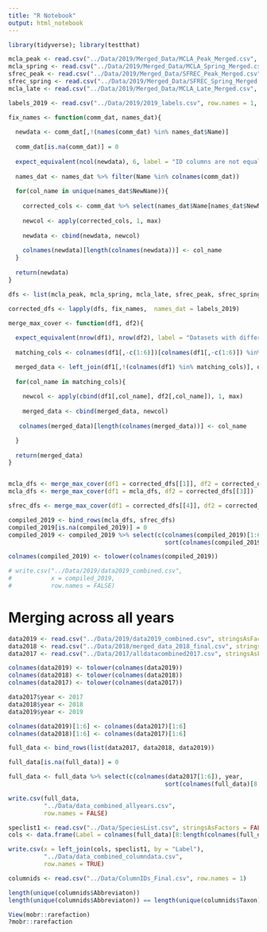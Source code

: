 ```yaml
---
title: "R Notebook"
output: html_notebook
---
```



```r
library(tidyverse); library(testthat)

mcla_peak <- read.csv("../Data/2019/Merged_Data/MCLA_Peak_Merged.csv", row.names = 1, stringsAsFactors = FALSE)
mcla_spring <- read.csv("../Data/2019/Merged_Data/MCLA_Spring_Merged.csv", row.names = 1, stringsAsFactors = FALSE)
sfrec_peak <- read.csv("../Data/2019/Merged_Data/SFREC_Peak_Merged.csv", row.names = 1, stringsAsFactors = FALSE)
sfrec_spring <- read.csv("../Data/2019/Merged_Data/SFREC_Spring_Merged.csv", row.names = 1, stringsAsFactors = FALSE)
mcla_late <- read.csv("../Data/2019/Merged_Data/MCLA_Late_Merged.csv", row.names = 1, stringsAsFactors = FALSE)

labels_2019 <- read.csv("../Data/2019/2019_labels.csv", row.names = 1, stringsAsFactors = FALSE)
```


```r
fix_names <- function(comm_dat, names_dat){
  
  newdata <- comm_dat[,!(names(comm_dat) %in% names_dat$Name)]
  
  comm_dat[is.na(comm_dat)] = 0
  
  expect_equivalent(ncol(newdata), 6, label = "ID columns are not equal to 6")
  
  names_dat <- names_dat %>% filter(Name %in% colnames(comm_dat))
  
  for(col_name in unique(names_dat$NewName)){
    
    corrected_cols <- comm_dat %>% select(names_dat$Name[names_dat$NewName == col_name])
    
    newcol <- apply(corrected_cols, 1, max)
    
    newdata <- cbind(newdata, newcol)
  
    colnames(newdata)[length(colnames(newdata))] <- col_name
  }
  
  return(newdata)
}

dfs <- list(mcla_peak, mcla_spring, mcla_late, sfrec_peak, sfrec_spring)

corrected_dfs <- lapply(dfs, fix_names,  names_dat = labels_2019)

```

```r

merge_max_cover <- function(df1, df2){
  
  expect_equivalent(nrow(df1), nrow(df2), label = "Datasets with different numbers of observations")
  
  matching_cols <- colnames(df1[,-c(1:6)])[colnames(df1[,-c(1:6)]) %in% colnames(df2[,-c(1:6)])]

  merged_data <- left_join(df1[,!(colnames(df1) %in% matching_cols)], df2[,!(colnames(df2) %in% matching_cols)])
  
  for(col_name in matching_cols){
    
    newcol <- apply(cbind(df1[,col_name], df2[,col_name]), 1, max)
    
    merged_data <- cbind(merged_data, newcol)
    
   colnames(merged_data)[length(colnames(merged_data))] <- col_name

  }
  
  return(merged_data)
}


mcla_dfs <- merge_max_cover(df1 = corrected_dfs[[1]], df2 = corrected_dfs[[2]])
mcla_dfs <- merge_max_cover(df1 = mcla_dfs, df2 = corrected_dfs[[3]])

sfrec_dfs <- merge_max_cover(df1 = corrected_dfs[[4]], df2 = corrected_dfs[[5]])

compiled_2019 <- bind_rows(mcla_dfs, sfrec_dfs)
compiled_2019[is.na(compiled_2019)] = 0
compiled_2019 <- compiled_2019 %>% select(c(colnames(compiled_2019)[1:6], 
                                            sort(colnames(compiled_2019)[7:length(colnames(compiled_2019))])))

colnames(compiled_2019) <- tolower(colnames(compiled_2019))

# write.csv("../Data/2019/data2019_combined.csv",
#           x = compiled_2019,
#           row.names = FALSE)
```

# Merging across all years

```r
data2019 <- read.csv("../Data/2019/data2019_combined.csv", stringsAsFactors = FALSE)
data2018 <- read.csv("../Data/2018/merged_data_2018_final.csv", stringsAsFactors = FALSE, row.names = 1)
data2017 <- read.csv("../Data/2017/alldatacombined2017.csv", stringsAsFactors = FALSE)

colnames(data2019) <- tolower(colnames(data2019))
colnames(data2018) <- tolower(colnames(data2018))
colnames(data2017) <- tolower(colnames(data2017))

data2017$year <- 2017
data2018$year <- 2018
data2019$year <- 2019

colnames(data2019)[1:6] <- colnames(data2017)[1:6]
colnames(data2018)[1:6] <- colnames(data2017)[1:6]

full_data <- bind_rows(list(data2017, data2018, data2019)) 

full_data[is.na(full_data)] = 0

full_data <- full_data %>% select(c(colnames(data2017[1:6]), year, 
                                            sort(colnames(full_data)[8:length(colnames(full_data))])))

write.csv(full_data,
          "../Data/data_combined_allyears.csv",
          row.names = FALSE)

speclist1 <- read.csv("../Data/SpeciesList.csv", stringsAsFactors = FALSE)
cols <- data.frame(Label = colnames(full_data)[8:length(colnames(full_data))])

write.csv(x = left_join(cols, speclist1, by = "Label"),
          "../Data/data_combined_columndata.csv",
          row.names = TRUE)
```

```r
columnids <- read.csv("../Data/ColumnIDs_Final.csv", row.names = 1)

length(unique(columnids$Abbreviaton))
length(unique(columnids$Abbreviaton)) == length(unique(columnids$Taxon))

View(mobr::rarefaction)
?mobr::rarefaction
```

